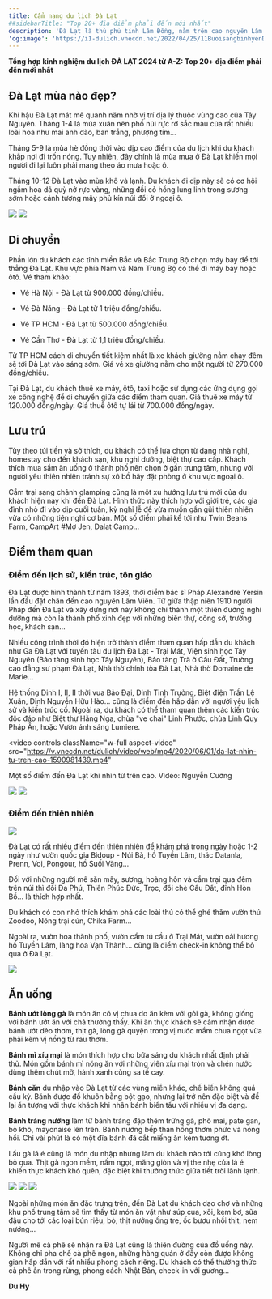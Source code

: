 ```yaml
---
title: Cẩm nang du lịch Đà Lạt
##sidebarTitle: "Top 20+ địa điểm phải đến mới nhất"
description: 'Đà Lạt là thủ phủ tỉnh Lâm Đồng, nằm trên cao nguyên Lâm Viên ở độ cao 1.500 m so với mực nước biển. Cách TP HCM khoảng 300 km và có khí hậu mát mẻ năm nên Đà Lạt là điểm nghỉ dưỡng lý tưởng, giúp du khách thoát khỏi nóng nực của vùng Nam Bộ.'
'og:image': 'https://i1-dulich.vnecdn.net/2022/04/25/11BuoisangbinhyenDoicohonghoDa-8476-1276-1650882782.jpg?w=0&h=0&q=100&dpr=2&fit=crop&s=YyuV89dDmXb9-Q6R9CdG0w'
---
```


**Tổng hợp kinh nghiệm du lịch ĐÀ LẠT 2024 từ A-Z: Top 20+ địa điểm phải đến mới nhất**

## Đà Lạt mùa nào đẹp?

Khí hậu Đà Lạt mát mẻ quanh năm nhờ vị trí địa lý thuộc vùng cao của Tây Nguyên. Tháng 1-4 là mùa xuân nên phố núi rực rỡ sắc màu của rất nhiều loài hoa như mai anh đào, ban trắng, phượng tím...

Tháng 5-9 là mùa hè đồng thời vào dịp cao điểm của du lịch khi du khách khắp nơi đi trốn nóng. Tuy nhiên, đây chính là mùa mưa ở Đà Lạt khiến mọi người đi lại luôn phải mang theo áo mưa hoặc ô.

Tháng 10-12 Đà Lạt vào mùa khô và lạnh. Du khách đi dịp này sẽ có cơ hội ngắm hoa dã quỳ nở rực vàng, những đồi cỏ hồng lung linh trong sương sớm hoặc cảnh tượng mây phủ kín núi đồi ở ngoại ô.

<Frame caption="Mùa hoa ban">
  <img src="https://i-dulich.vnecdn.net/2022/04/26/1-6354-1650966119.jpg" />
</Frame>

<Frame caption="Mùa cỏ hồng">
  <img src="https://i-dulich.vnecdn.net/2022/04/26/12-Thong-dong-Doi-co-hong-ho-D-4621-9791-1650966119.jpg" />
</Frame>

## Di chuyển

Phần lớn du khách các tỉnh miền Bắc và Bắc Trung Bộ chọn máy bay để tới thẳng Đà Lạt. Khu vực phía Nam và Nam Trung Bộ có thể đi máy bay hoặc ôtô. Vé tham khảo: 

- Vé Hà Nội - Đà Lạt từ 900.000 đồng/chiều.

- Vé Đà Nẵng - Đà Lạt từ 1 triệu đồng/chiều.

- Vé TP HCM - Đà Lạt từ 500.000 đồng/chiều.

- Vé Cần Thơ - Đà Lạt từ 1,1 triệu đồng/chiều.

Từ TP HCM cách di chuyển tiết kiệm nhất là xe khách giường nằm chạy đêm sẽ tới Đà Lạt vào sáng sớm. Giá vé xe giường nằm cho một người từ 270.000 đồng/chiều.

Tại Đà Lạt, du khách thuê xe máy, ôtô, taxi hoặc sử dụng các ứng dụng gọi xe công nghệ để di chuyển giữa các điểm tham quan. Giá thuê xe máy từ 120.000 đồng/ngày. Giá thuê ôtô tự lái từ 700.000 đồng/ngày.

## Lưu trú

Tùy theo túi tiền và sở thích, du khách có thể lựa chọn từ dạng nhà nghỉ, homestay cho đến khách sạn, khu nghỉ dưỡng, biệt thự cao cấp. Khách thích mua sắm ăn uống ở thành phố nên chọn ở gần trung tâm, nhưng với người yêu thiên nhiên tránh sự xô bồ hãy đặt phòng ở khu vực ngoại ô.

Cắm trại sang chảnh glamping cũng là một xu hướng lưu trú mới của du khách hiện nay khi đến Đà Lạt. Hình thức này thích hợp với giới trẻ, các gia đình nhỏ đi vào dịp cuối tuần, kỳ nghỉ lễ để vừa muốn gần gũi thiên nhiên vừa có những tiện nghi cơ bản. Một số điểm phải kể tới như Twin Beans Farm, CampArt #Mợ Jen, Dalat Camp...

## Điểm tham quan

### **Điểm đến lịch sử, kiến trúc, tôn giáo**

Đà Lạt được hình thành từ năm 1893, thời điểm bác sĩ Pháp Alexandre Yersin lần đầu đặt chân đến cao nguyên Lâm Viên. Từ giữa thập niên 1910 người Pháp đến Đà Lạt và xây dựng nơi này không chỉ thành một thiên đường nghỉ dưỡng mà còn là thành phố xinh đẹp với những biên thự, công sở, trường học, khách sạn...

Nhiều công trình thời đó hiện trở thành điểm tham quan hấp dẫn du khách như Ga Đà Lạt với tuyến tàu du lịch Đà Lạt - Trại Mát, Viện sinh học Tây Nguyên (Bảo tàng sinh học Tây Nguyên), Bảo tàng Trà ở Cầu Đất, Trường cao đẳng sư phạm Đà Lạt, Nhà thờ chính tòa Đà Lạt, Nhà thờ Domaine de Marie...

Hệ thống Dinh I, II, II thời vua Bảo Đại, Dinh Tỉnh Trưởng, Biệt điện Trần Lệ Xuân, Dinh Nguyễn Hữu Hào... cũng là điểm đến hấp dẫn với người yêu lịch sử và kiến trúc cổ. Ngoài ra, du khách có thể tham quan thêm các kiến trúc độc đáo như Biệt thự Hằng Nga, chùa "ve chai" Linh Phước, chùa Linh Quy Pháp Ấn, hoặc Vườn ánh sáng Lumiere.

<video
  controls
  className="w-full aspect-video"
  src="https://v.vnecdn.net/dulich/video/web/mp4/2020/06/01/da-lat-nhin-tu-tren-cao-1590981439.mp4"
></video>

Một số điểm đến Đà Lạt khi nhìn từ trên cao. Video: Nguyễn Cường

<Frame caption="Ga Đà Lạt. Ảnh: Giang Huy">
  <img src="https://i-dulich.vnecdn.net/2022/04/26/gadalat-vnexpress3-1539613410-4423-1650966119.jpg" />
</Frame>

<Frame caption="Nhà thờ chính tòa Đà Lạt (nhà thờ Con Gà). Ảnh: Nguyễn Hiếu">
  <img src="https://i-dulich.vnecdn.net/2022/04/26/4-1619515847-9834-1650966120.jpg" />
</Frame>

### **Điểm đến thiên nhiên**

<Frame caption="Đồi Gia Phú">
  <img src="https://iv1cdn.vnecdn.net/dulich/images/web/2020/06/01/da-lat-nhin-tu-tren-cao-1590981439.jpg?w=0&h=0&q=100&dpr=1&fit=crop&s=6Tuh_nn14soWVRX7gC1bJw" />
</Frame>

Đà Lạt có rất nhiều điểm đến thiên nhiên để khám phá trong ngày hoặc 1-2 ngày như vườn quốc gia Bidoup - Núi Bà, hồ Tuyền Lâm, thác Datanla, Prenn, Voi, Pongour, hồ Suối Vàng...

Đối với những người mê săn mây, sương, hoàng hôn và cắm trại qua đêm trên núi thì đồi Đa Phú, Thiên Phúc Đức, Trọc, đồi chè Cầu Đất, đỉnh Hòn Bồ... là thích hợp nhất.

Du khách có con nhỏ thích khám phá các loài thú có thể ghé thăm vườn thú Zoodoo, Nông trại cún, Chika Farm...  

Ngoài ra, vườn hoa thành phố, vườn cẩm tú cầu ở Trại Mát, vườn oải hương hồ Tuyền Lâm, làng hoa Vạn Thành... cũng là điểm check-in không thể bỏ qua ở Đà Lạt.

<Frame caption="Săn mây ở đồi Đa Phú. Ảnh: Hương Chi">
  <img src="https://i1-dulich.vnecdn.net/2022/04/26/huongchi-1602641889-3253-1650966120.jpg?w=0&h=0&q=100&dpr=1&fit=crop&s=ZMiBMabYhTeTf8rjb_gp_A" />
</Frame>

## Ăn uống

**Bánh ướt lòng gà** là món ăn có vị chua do ăn kèm với gỏi gà, không giống với bánh ướt ăn với chả thường thấy. Khi ăn thực khách sẽ cảm nhận được bánh ướt dẻo thơm, thịt gà, lòng gà quyện trong vị nước mắm chua ngọt vừa phải kèm vị nồng từ rau thơm.

**Bánh mì xíu mại** là món thích hợp cho bữa sáng du khách nhất định phải thử. Món gồm bánh mì nóng ăn với những viên xíu mại tròn và chén nước dùng thêm chút mỡ, hành xanh cùng sa tế cay.

**Bánh căn** du nhập vào Đà Lạt từ các vùng miền khác, chế biến không quá cầu kỳ. Bánh được đổ khuôn bằng bột gạo, nhưng lại trở nên đặc biệt và để lại ấn tượng với thực khách khi nhân bánh biến tấu với nhiều vị đa dạng.

**Bánh tráng nướng** làm từ bánh tráng đập thêm trứng gà, phô mai, pate gan, bò khô, mayonaise lên trên. Bánh nướng bếp than hồng thơm phức và nóng hổi. Chỉ vài phút là có một đĩa bánh đã cắt miếng ăn kèm tương ớt.

Lẩu gà lá é cũng là món du nhập nhưng làm du khách nào tới cũng khó lòng bỏ qua. Thịt gà ngon mềm, nấm ngọt, măng giòn và vị the nhẹ của lá é khiến thực khách khó quên, đặc biệt khi thưởng thức giữa tiết trời lành lạnh.

<Frame caption="Bánh mì xíu mại. Ảnh: Phong Vinh">
  <img src="https://i-dulich.vnecdn.net/2022/04/26/Dalat-VnExpress10-9042-1547564-5372-5866-1650966120.jpg" />
</Frame>

<Frame caption="Bánh ướt lòng gà. Ảnh: Phong Vinh">
  <img src="https://i-dulich.vnecdn.net/2022/04/26/Dalat-VnExpress11-5366-1547564-1245-1597-1650966120.jpg" />
</Frame>

<Frame caption="Bánh căn. Ảnh: Phong Vinh">
  <img src="https://i-dulich.vnecdn.net/2022/04/26/Dalat-VnExpress19-3428-1547564-1356-6582-1650966120.jpg" />
</Frame>

Ngoài những món ăn đặc trưng trên, đến Đà Lạt du khách dạo chợ và những khu phố trung tâm sẽ tìm thấy từ món ăn vặt như súp cua, xôi, kem bơ, sữa đậu cho tới các loại bún riêu, bò, thịt nướng ống tre, ốc bươu nhồi thịt, nem nướng...

Người mê cà phê sẽ nhận ra Đà Lạt cũng là thiên đường của đồ uống này. Không chỉ pha chế cà phê ngon, những hàng quán ở đây còn được không gian hấp dẫn với rất nhiều phong cách riêng. Du khách có thể thưởng thức cà phê ẩn trong rừng, phong cách Nhật Bản, check-in với gương...

**Du Hy**